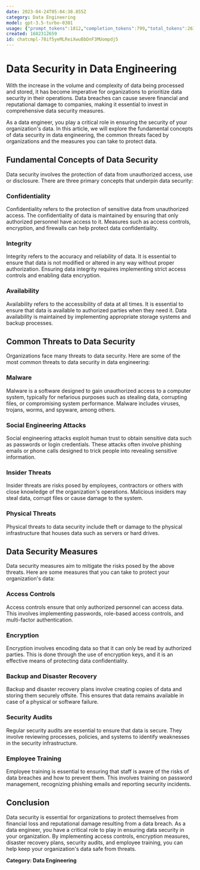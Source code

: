 ```yaml
---
date: 2023-04-24T05:04:38.855Z
category: Data Engineering
model: gpt-3.5-turbo-0301
usage: {"prompt_tokens":1812,"completion_tokens":799,"total_tokens":2611}
created: 1682312659
id: chatcmpl-78if5yeMLReiXwuBbDnF3MUompdj5
---
```


# Data Security in Data Engineering

With the increase in the volume and complexity of data being processed and stored, it has become imperative for organizations to prioritize data security in their operations. Data breaches can cause severe financial and reputational damage to companies, making it essential to invest in comprehensive data security measures. 

As a data engineer, you play a critical role in ensuring the security of your organization's data. In this article, we will explore the fundamental concepts of data security in data engineering, the common threats faced by organizations and the measures you can take to protect data. 

## Fundamental Concepts of Data Security

Data security involves the protection of data from unauthorized access, use or disclosure. There are three primary concepts that underpin data security:

### Confidentiality

Confidentiality refers to the protection of sensitive data from unauthorized access. The confidentiality of data is maintained by ensuring that only authorized personnel have access to it. Measures such as access controls, encryption, and firewalls can help protect data confidentiality. 

### Integrity

Integrity refers to the accuracy and reliability of data. It is essential to ensure that data is not modified or altered in any way without proper authorization. Ensuring data integrity requires implementing strict access controls and enabling data encryption. 

### Availability

Availability refers to the accessibility of data at all times. It is essential to ensure that data is available to authorized parties when they need it. Data availability is maintained by implementing appropriate storage systems and backup processes.

## Common Threats to Data Security 

Organizations face many threats to data security. Here are some of the most common threats to data security in data engineering:

### Malware

Malware is a software designed to gain unauthorized access to a computer system, typically for nefarious purposes such as stealing data, corrupting files, or compromising system performance. Malware includes viruses, trojans, worms, and spyware, among others. 

### Social Engineering Attacks

Social engineering attacks exploit human trust to obtain sensitive data such as passwords or login credentials. These attacks often involve phishing emails or phone calls designed to trick people into revealing sensitive information. 

### Insider Threats

Insider threats are risks posed by employees, contractors or others with close knowledge of the organization's operations. Malicious insiders may steal data, corrupt files or cause damage to the system. 

### Physical Threats

Physical threats to data security include theft or damage to the physical infrastructure that houses data such as servers or hard drives. 

## Data Security Measures 

Data security measures aim to mitigate the risks posed by the above threats. Here are some measures that you can take to protect your organization's data:

### Access Controls

Access controls ensure that only authorized personnel can access data. This involves implementing passwords, role-based access controls, and multi-factor authentication. 

### Encryption

Encryption involves encoding data so that it can only be read by authorized parties. This is done through the use of encryption keys, and it is an effective means of protecting data confidentiality. 

### Backup and Disaster Recovery

Backup and disaster recovery plans involve creating copies of data and storing them securely offsite. This ensures that data remains available in case of a physical or software failure. 

### Security Audits 

Regular security audits are essential to ensure that data is secure. They involve reviewing processes, policies, and systems to identify weaknesses in the security infrastructure. 

### Employee Training

Employee training is essential to ensuring that staff is aware of the risks of data breaches and how to prevent them. This involves training on password management, recognizing phishing emails and reporting security incidents. 

## Conclusion 

Data security is essential for organizations to protect themselves from financial loss and reputational damage resulting from a data breach. As a data engineer, you have a critical role to play in ensuring data security in your organization. By implementing access controls, encryption measures, disaster recovery plans, security audits, and employee training, you can help keep your organization's data safe from threats. 

**Category: Data Engineering**